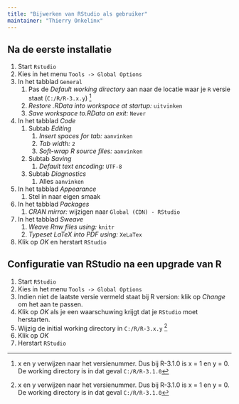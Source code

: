 ```yaml
---
title: "Bijwerken van RStudio als gebruiker"
maintainer: "Thierry Onkelinx"
---
```


## Na de eerste installatie

1. Start `Rstudio`
1. Kies in het menu `Tools -> Global Options`
1. In het tabblad `General`
    1. Pas de _Default working directory_ aan naar de locatie waar je `R` versie staat (`C:/R/R-3.x.y`) [^1]
    1. _Restore .RData into workspace at startup:_ `uitvinken`
    1. _Save workspace to.RData on exit:_ `Never`
1. In het tabblad _Code_
    1. Subtab _Editing_
        1. _Insert spaces for tab:_ `aanvinken`
        1. _Tab width:_ `2`
        1. _Soft-wrap R source files:_ `aanvinken`
    1. Subtab _Saving_
        1. _Default text encoding:_ `UTF-8`
    1. Subtab _Diagnostics_
        1. Alles `aanvinken`
1. In het tabblad _Appearance_ 
    1. Stel in naar eigen smaak
1. In het tabblad _Packages_
    1. _CRAN mirror:_ wijzigen naar `Global (CDN) - RStudio`
1. In het tabblad _Sweave_
    1. _Weave Rnw files using:_ `knitr`
    1. _Typeset LaTeX into PDF using:_ `XeLaTex`
1. Klik op _OK_ en herstart `RStudio`

## Configuratie van RStudio na een upgrade van R

1. Start `RStudio`
1. Kies in het menu `Tools -> Global Options`
1. Indien niet de laatste versie vermeld staat bij R version: klik op _Change_ om het aan te passen.
1. Klik op _OK_ als je een waarschuwing krijgt dat je `RStudio` moet herstarten.
1. Wijzig de initial working directory in `C:/R/R-3.x.y` [^1]
1. Klik op _OK_
1. Herstart `RStudio`

[^1]: x en y verwijzen naar het versienummer. Dus bij R-3.1.0 is x = 1 en y = 0. De working directory is in dat geval `C:/R/R-3.1.0`
